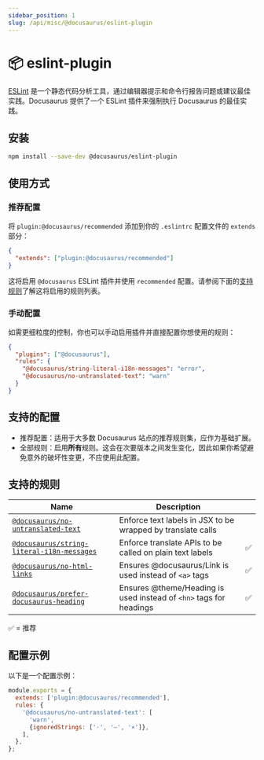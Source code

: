 ```yaml
---
sidebar_position: 1
slug: /api/misc/@docusaurus/eslint-plugin
---
```


# 📦 eslint-plugin

[ESLint](https://eslint.org/) 是一个静态代码分析工具，通过编辑器提示和命令行报告问题或建议最佳实践。Docusaurus 提供了一个 ESLint 插件来强制执行 Docusaurus 的最佳实践。

## 安装

```bash npm2yarn
npm install --save-dev @docusaurus/eslint-plugin
```

## 使用方式

### 推荐配置

将 `plugin:@docusaurus/recommended` 添加到你的 `.eslintrc` 配置文件的 `extends` 部分：

```json title=".eslintrc"
{
  "extends": ["plugin:@docusaurus/recommended"]
}
```

这将启用 `@docusaurus` ESLint 插件并使用 `recommended` 配置。请参阅下面的[支持规则](#supported-rules)了解这将启用的规则列表。

### 手动配置

如需更细粒度的控制，你也可以手动启用插件并直接配置你想使用的规则：

```json title=".eslintrc"
{
  "plugins": ["@docusaurus"],
  "rules": {
    "@docusaurus/string-literal-i18n-messages": "error",
    "@docusaurus/no-untranslated-text": "warn"
  }
}
```

## 支持的配置

- 推荐配置：适用于大多数 Docusaurus 站点的推荐规则集，应作为基础扩展。
- 全部规则：启用**所有**规则。这会在次要版本之间发生变化，因此如果你希望避免意外的破坏性变更，不应使用此配置。

## 支持的规则

| Name | Description |  |
| --- | --- | --- |
| [`@docusaurus/no-untranslated-text`](./no-untranslated-text.mdx) | Enforce text labels in JSX to be wrapped by translate calls |  |
| [`@docusaurus/string-literal-i18n-messages`](./string-literal-i18n-messages.mdx) | Enforce translate APIs to be called on plain text labels | ✅ |
| [`@docusaurus/no-html-links`](./no-html-links.mdx) | Ensures @docusaurus/Link is used instead of `<a>` tags | ✅ |
| [`@docusaurus/prefer-docusaurus-heading`](./prefer-docusaurus-heading.mdx) | Ensures @theme/Heading is used instead of `<hn>` tags for headings | ✅ |

✅ = 推荐

## 配置示例

以下是一个配置示例：

```js title=".eslintrc.js"
module.exports = {
  extends: ['plugin:@docusaurus/recommended'],
  rules: {
    '@docusaurus/no-untranslated-text': [
      'warn',
      {ignoredStrings: ['·', '—', '×']},
    ],
  },
};
```